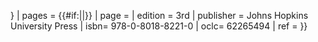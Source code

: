 {{cite book
| last = Musser | first = G.G. | author-link = Guy Musser
| last2 = Carleton | first2 = M.D.
| year = 2005
| chapter = {{{heading|Superfamily Muroidea}}}
| chapter-url= http://www.bucknell.edu/msw3/browse.asp?id={{{id|13000001}}}
| editor1-last=Wilson |editor1-first=D.E.
| editor2-last=Reeder |editor2-first=D.M
| title = Mammal Species of the World: A Taxonomic and Geographic Reference
| url = http://www.google.com/books?id=JgAMbNSt8ikC&pg=PA{{{page|{{{pages|894}}} }}}
| pages = {{#if:{{{page|}}}||{{{pages|894–1531}}}}}
| page = {{{page|}}}
| edition = 3rd 
| publisher = Johns Hopkins University Press
| isbn= 978-0-8018-8221-0
| oclc= 62265494
| ref = {{{ref|harv}}}
}}<noinclude>
{{documentation}}
</noinclude>